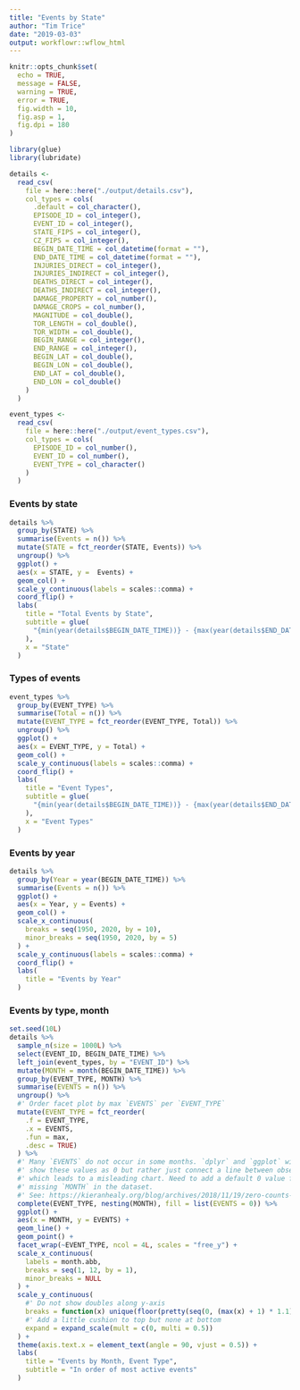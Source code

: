 ```yaml
---
title: "Events by State"
author: "Tim Trice"
date: "2019-03-03"
output: workflowr::wflow_html
---
```


```r
knitr::opts_chunk$set(
  echo = TRUE, 
  message = FALSE, 
  warning = TRUE, 
  error = TRUE, 
  fig.width = 10, 
  fig.asp = 1, 
  fig.dpi = 180
)
```

```r
library(glue)
library(lubridate)
```

```r
details <- 
  read_csv(
    file = here::here("./output/details.csv"), 
    col_types = cols(
      .default = col_character(),
      EPISODE_ID = col_integer(), 
      EVENT_ID = col_integer(),
      STATE_FIPS = col_integer(),
      CZ_FIPS = col_integer(),
      BEGIN_DATE_TIME = col_datetime(format = ""),
      END_DATE_TIME = col_datetime(format = ""),
      INJURIES_DIRECT = col_integer(),
      INJURIES_INDIRECT = col_integer(),
      DEATHS_DIRECT = col_integer(),
      DEATHS_INDIRECT = col_integer(),
      DAMAGE_PROPERTY = col_number(),
      DAMAGE_CROPS = col_number(),
      MAGNITUDE = col_double(),
      TOR_LENGTH = col_double(),
      TOR_WIDTH = col_double(),
      BEGIN_RANGE = col_integer(),
      END_RANGE = col_integer(),
      BEGIN_LAT = col_double(),
      BEGIN_LON = col_double(),
      END_LAT = col_double(),
      END_LON = col_double()
    )
  )

event_types <- 
  read_csv(
    file = here::here("./output/event_types.csv"), 
    col_types = cols(
      EPISODE_ID = col_number(), 
      EVENT_ID = col_number(), 
      EVENT_TYPE = col_character()
    )
  )
```

### Events by state

```r
details %>% 
  group_by(STATE) %>% 
  summarise(Events = n()) %>% 
  mutate(STATE = fct_reorder(STATE, Events)) %>% 
  ungroup() %>% 
  ggplot() + 
  aes(x = STATE, y =  Events) + 
  geom_col() + 
  scale_y_continuous(labels = scales::comma) + 
  coord_flip() + 
  labs(
    title = "Total Events by State", 
    subtitle = glue(
      "{min(year(details$BEGIN_DATE_TIME))} - {max(year(details$END_DATE_TIME))}"
    ), 
    x = "State"
  )
```

### Types of events

```r
event_types %>% 
  group_by(EVENT_TYPE) %>% 
  summarise(Total = n()) %>% 
  mutate(EVENT_TYPE = fct_reorder(EVENT_TYPE, Total)) %>% 
  ungroup() %>% 
  ggplot() + 
  aes(x = EVENT_TYPE, y = Total) + 
  geom_col() + 
  scale_y_continuous(labels = scales::comma) + 
  coord_flip() + 
  labs(
    title = "Event Types", 
    subtitle = glue(
      "{min(year(details$BEGIN_DATE_TIME))} - {max(year(details$END_DATE_TIME))}"
    ), 
    x = "Event Types"
  )
```

### Events by year

```r
details %>% 
  group_by(Year = year(BEGIN_DATE_TIME)) %>% 
  summarise(Events = n()) %>% 
  ggplot() + 
  aes(x = Year, y = Events) + 
  geom_col() + 
  scale_x_continuous(
    breaks = seq(1950, 2020, by = 10), 
    minor_breaks = seq(1950, 2020, by = 5)
  ) +
  scale_y_continuous(labels = scales::comma) + 
  coord_flip() + 
  labs(
    title = "Events by Year"
  )
```

### Events by type, month

```r
set.seed(10L)
details %>% 
  sample_n(size = 1000L) %>% 
  select(EVENT_ID, BEGIN_DATE_TIME) %>% 
  left_join(event_types, by = "EVENT_ID") %>% 
  mutate(MONTH = month(BEGIN_DATE_TIME)) %>% 
  group_by(EVENT_TYPE, MONTH) %>% 
  summarise(EVENTS = n()) %>% 
  ungroup() %>% 
  #' Order facet plot by max `EVENTS` per `EVENT_TYPE`
  mutate(EVENT_TYPE = fct_reorder(
    .f = EVENT_TYPE, 
    .x = EVENTS, 
    .fun = max, 
    .desc = TRUE)
  ) %>% 
  #' Many `EVENTS` do not occur in some months. `dplyr` and `ggplot` will not 
  #' show these values as 0 but rather just connect a line between observations 
  #' which leads to a misleading chart. Need to add a default 0 value for every 
  #' missing `MONTH` in the dataset.
  #' See: https://kieranhealy.org/blog/archives/2018/11/19/zero-counts-in-dplyr/
  complete(EVENT_TYPE, nesting(MONTH), fill = list(EVENTS = 0)) %>% 
  ggplot() + 
  aes(x = MONTH, y = EVENTS) + 
  geom_line() + 
  geom_point() + 
  facet_wrap(~EVENT_TYPE, ncol = 4L, scales = "free_y") + 
  scale_x_continuous(
    labels = month.abb, 
    breaks = seq(1, 12, by = 1), 
    minor_breaks = NULL
  ) +
  scale_y_continuous(
    #' Do not show doubles along y-axis
    breaks = function(x) unique(floor(pretty(seq(0, (max(x) + 1) * 1.1)))), 
    #' Add a little cushion to top but none at bottom
    expand = expand_scale(mult = c(0, multi = 0.5))
  ) +
  theme(axis.text.x = element_text(angle = 90, vjust = 0.5)) + 
  labs(
    title = "Events by Month, Event Type", 
    subtitle = "In order of most active events"
  )
```

